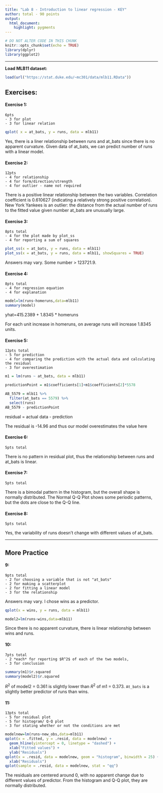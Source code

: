 ```yaml
---
title: "Lab 8 - Introduction to linear regression - KEY"
author: total - 90 points
output: 
  html_document: 
    highlight: pygments
---
```


```r
# DO NOT ALTER CODE IN THIS CHUNK
knitr::opts_chunk$set(echo = TRUE)
library(dplyr)
library(ggplot2)
```

* * *

**Load MLB11 dataset:**
```r
load(url("https://stat.duke.edu/~mc301/data/mlb11.RData"))
```


## Exercises:

#### Exercise 1: 

~~~
6pts 
- 3 for plot 
- 3 for linear relation
~~~

```r
qplot( x = at_bats, y = runs, data = mlb11)
```

Yes, there is a liner relationship between runs and at_bats since there is no apparent curvature. Given data of at_bats, we can predict number of runs with a linear model.


#### Exercise 2: 

~~~
12pts 
- 4 for relationship 
- 4 for form/direction/strength
- 4 for outlier - name not required
~~~

There is a positive linear relationship between the two variables. Correlation coefficient is 0.610627 (indicating a relatively strong positive correlation). New York Yankees is an outlier: the distance from the actual number of runs to the fitted value given number at_bats are unusually large.


#### Exercise 3: 

~~~
8pts total
- 4 for the plot made by plot_ss
- 4 for reporting a sum of squares
~~~

```r
plot_ss(x = at_bats, y = runs, data = mlb11)
plot_ss(x = at_bats, y = runs, data = mlb11, showSquares = TRUE)
```

Answers may vary. Some number > 123721.9.

#### Exercise 4: 

~~~
8pts total
- 4 for regression equation 
- 4 for explanation
~~~

```r
model=lm(runs~homeruns,data=mlb11)
summary(model)
```

yhat=415.2389 + 1.8345 * homeruns

For each unit increase in homeruns, on average runs will increase 1.8345 units.


#### Exercise 5:

~~~
12pts total 
- 5 for prediction
- 4 for comparing the prediction with the actual data and calculating the residual
- 3 for overestimation
~~~

```r
m1 = lm(runs ~ at_bats, data = mlb11)

predictionPoint = m1$coefficients[1]+m1$coefficients[2]*5578

AB_5579 = mlb11 %>% 
  filter(at_bats == 5579) %>%
  select(runs)
AB_5579 - predictionPoint
```


residual = actual data - prediction

The residual is -14.96 and thus our model overestimates the value here


#### Exercise 6:
~~~
5pts total
~~~

There is no pattern in residual plot, thus the relationship between runs and at_bats is linear.


#### Exercise 7:

~~~
5pts total
~~~

There is a bimodal pattern in the histogram, but the overall shape is normally distributed. The Normal Q-Q Plot shows some periodic patterns, but the dots are close to the Q-Q line.


#### Exercise 8:
~~~
5pts total
~~~

Yes, the variability of runs doesn't change with different values of at_bats.

* * *

## More Practice

#### 9:
~~~
9pts total
- 2 for choosing a variable that is not "at_bats"
- 2 for making a scatterplot
- 2 for fitting a linear model
- 3 for the relationship
~~~

Answers may vary. I chose wins as a predictor.

```r
qplot(x = wins, y = runs, data = mlb11)

model2=lm(runs~wins,data=mlb11)
```

Since there is no apparent curvature, there is linear relationship between wins and runs.


#### 10: 

~~~
7pts total
- 2 *each* for reporting $R^2$ of each of the two models, 
- 3 for conclusion
~~~

```r
summary(m1)$r.squared
summary(model2)$r.squared
```

$R^2$ of model2 = 0.361 is slightly lower than $R^2$ of m1 = 0.373. `At_bats` is a slightly better predictor of runs than wins.


<!-- #### 11: -->

<!-- ~~~ -->
<!-- 10pts total -->
<!-- - 5 for using correct predictor  -->
<!-- - 5 for plots/model -->
<!-- ~~~ -->

<!-- ```{r} -->
<!-- cor(mlb11$runs,mlb11$at_bats) -->
<!-- cor(mlb11$runs,mlb11$hits) -->
<!-- cor(mlb11$runs,mlb11$homeruns) -->
<!-- cor(mlb11$runs,mlb11$bat_avg) -->
<!-- cor(mlb11$runs,mlb11$strikeouts) -->
<!-- cor(mlb11$runs,mlb11$stolen_bases) -->
<!-- cor(mlb11$runs,mlb11$wins) -->
<!-- ``` -->

<!-- `bat_avg` has the highest $R^2$ (since in univariate linear regression, correlation coefficient ^2 = $R^2$). -->

<!-- ```{r} -->
<!-- qplot(x = bat_avg, y = runs, data = mlb11) -->
<!-- model3=lm(runs~bat_avg,data=mlb11) -->
<!-- summary(model3) -->
<!-- ``` -->

<!-- Note: they only have to include the plot of the best predictor -->

<!-- #### 12: -->

<!-- ~~~ -->
<!-- 10pts total -->
<!-- - 5 for checking curvature -->
<!-- - 5 for finding the best predictor -->
<!-- ~~~ -->

<!-- ```{r} -->
<!-- qplot(x = new_onbase, y = runs, data = mlb11) -->
<!-- qplot(x = new_slug, y = runs, data = mlb11) -->
<!-- qplot(x = new_obs, y = runs, data = mlb11) -->
<!-- cor(mlb11$runs,mlb11$new_onbase) -->
<!-- cor(mlb11$runs,mlb11$new_slug) -->
<!-- cor(mlb11$runs,mlb11$new_obs) -->
<!-- ``` -->

<!-- The scatter plots show no curvature, thus we can use correlation to examine how well the predictors predict runs. -->

<!-- new_obs and runs has the highest correlation. Therefore, it is the best predictor among the three new variables. -->

<!-- The correlation betwen new_obs and runs is higher than the correlation between any of the traditional predictors and runs.  -->

<!-- new_obs is the best predictor. This makes sense because this variable takes into account not only how often a players get on base, but also how many bases they get off their at bat (in equal weighting). If more players are getting on base with better hits, there should be more runs scored. -->


#### 11: 
~~~
13pts total
- 5 for residual plot
- 5 for histogram/ Q-Q plot
- 3 for stating whether or not the conditions are met
~~~

```r
modelnew=lm(runs~new_obs,data=mlb11)
qplot(x = .fitted, y = .resid, data = modelnew) +
  geom_hline(yintercept = 0, linetype = "dashed") +
  xlab("Fitted values") +
  ylab("Residuals")
qplot(x = .resid, data = modelnew, geom = "histogram", binwidth = 25) +
  xlab("Residuals")
qplot(sample = .resid, data = modelnew, stat = "qq")

```

The residuals are centered around 0, with no apparent change due to different values of predictor. From the histogram and Q-Q plot, they are normally distributed.

